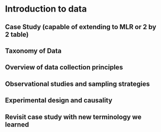 # Introduction to data {#intro-to-data}

## Case Study (capable of extending to MLR or 2 by 2 table)

## Taxonomy of Data

## Overview of data collection principles

## Observational studies and sampling strategies

## Experimental design and causality

## Revisit case study with new terminology we learned
